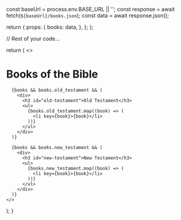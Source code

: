 
  const baseUrl = process.env.BASE_URL || '';
  const response = await fetch(`${baseUrl}/books.json`);
  const data = await response.json();

return {
props: {
books: data,
},
};
};

// Rest of your code...

  return (
    <>
      <h1>Books of the Bible</h1>

      {books && books.old_testament && (
        <div>
          <h3 id="old-testament">Old Testament</h3>
          <ul>
            {books.old_testament.map((book) => (
              <li key={book}>{book}</li>
            ))}
          </ul>
        </div>
      )}

      {books && books.new_testament && (
        <div>
          <h3 id="new-testament">New Testament</h3>
          <ul>
            {books.new_testament.map((book) => (
              <li key={book}>{book}</li>
            ))}
          </ul>
        </div>
      )}
    </>

);
}
